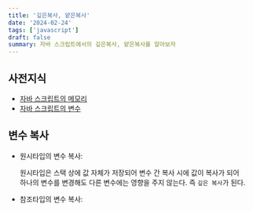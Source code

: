 ```yaml
---
title: '깊은복사, 얕은복사'
date: '2024-02-24'
tags: ['javascript']
draft: false
summary: 자바 스크립트에서의 깊은복사, 얕은복사를 알아보자
---
```


<TOCInline toc={props.toc} toHeading={4} />

## 사전지식

- [자바 스크립트의 메모리](/blog/javascript/javascript-memory)
- [자바 스크립트의 변수](/blog/javascript/javascript-variable)

## 변수 복사

- 원시타입의 변수 복사:

  원시타입은 스택 상에 값 자체가 저장되어 변수 간 복사 시에 값이 복사가 되어  
  하나의 변수를 변경해도 다른 변수에는 영향을 주지 않는다. 즉 `깊은 복사`가 된다.

- 참조타입의 변수 복사:
